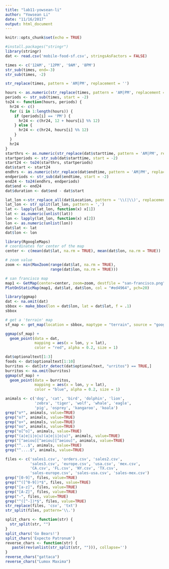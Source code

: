 ```yaml
---
title: "lab11-yowsean-li"
author: "Yowsean Li"
date: "11/16/2017"
output: html_document
---
```


```r
knitr::opts_chunk$set(echo = TRUE)
```

```r
#install.packages("stringr")
library(stringr)
dat <- read.csv('mobile-food-sf.csv', stringsAsFactors = FALSE)
```

```r
times <- c('12AM', '12PM', '9AM', '8PM')
str_sub(times, end=-3)
str_sub(times, -2)
```

```r
str_replace(times, pattern = 'AM|PM', replacement = '')
```

```r
hours <- as.numeric(str_replace(times, pattern = 'AM|PM', replacement = ''))
periods <- str_sub(times, start = -2)
to24 <- function(hours, periods) {
  hr24 <- c()
  for (i in 1:length(hours)) {
    if (periods[i] == 'PM') {
      hr24 <- c(hr24, 12 + hours[i] %% 12)
    } else {
      hr24 <- c(hr24, hours[i] %% 12)
    }
  }
  hr24
}
starthrs <- as.numeric(str_replace(dat$starttime, pattern = 'AM|PM', replacement = ''))
startperiods <- str_sub(dat$starttime, start = -2)
start24 <- to24(starthrs, startperiods)
dat$start <- start24
endhrs <- as.numeric(str_replace(dat$endtime, pattern = 'AM|PM', replacement = ''))
endperiods <- str_sub(dat$endtime, start = -2)
end24 <- to24(endhrs, endperiods)
dat$end <- end24
dat$duration <- dat$end - dat$start
```

```r
lat_lon <-str_replace_all(dat$Location, pattern = '\\(|\\)', replacement = '')
lat_lon <- str_split(lat_lon, pattern = ',')
lat <- lapply(lat_lon, function(x) x[1])
lat <- as.numeric(unlist(lat))
lon <- lapply(lat_lon, function(x) x[2])
lon <- as.numeric(unlist(lon))
dat$lat <- lat
dat$lon <- lon
```

```r
library(RgoogleMaps)
# coordinates for center of the map
center <- c(mean(dat$lat, na.rm = TRUE), mean(dat$lon, na.rm = TRUE))

# zoom value
zoom <- min(MaxZoom(range(dat$lat, na.rm = TRUE), 
                    range(dat$lon, na.rm = TRUE)))

# san francisco map
map1 <- GetMap(center=center, zoom=zoom, destfile = "san-francisco.png")
PlotOnStaticMap(map1, dat$lat, dat$lon, col = "#ed4964", pch=20)
```

```r
library(ggmap)
dat <- na.omit(dat)
sbbox <- make_bbox(lon = dat$lon, lat = dat$lat, f = .1)
sbbox

# get a 'terrain' map
sf_map <- get_map(location = sbbox, maptype = "terrain", source = "google")

ggmap(sf_map) + 
  geom_point(data = dat, 
             mapping = aes(x = lon, y = lat), 
             color = "red", alpha = 0.2, size = 1)
```

```r
dat$optionaltext[1:3]
foods <- dat$optionaltext[1:10]
burritos <- dat[str_detect(dat$optionaltext, "urritos") == TRUE,]
burritos <- na.omit(burritos)
ggmap(sf_map) + 
  geom_point(data = burritos, 
             mapping = aes(x = lon, y = lat), 
             color = "blue", alpha = 0.2, size = 1)
```

```r
animals <- c('dog', 'cat', 'bird', 'dolphin', 'lion',
             'zebra', 'tiger', 'wolf', 'whale', 'eagle',
             'pig', 'osprey', 'kangaroo', 'koala')
grep("o*", animals, value=TRUE)
grep("o?", animals, value=TRUE)
grep("o+", animals, value=TRUE)
grep("oo", animals, value=TRUE)
grep("o[^o]", animals, value=TRUE)
grep("(a|e|i|o|u)(a|e|i|o|u)", animals, value=TRUE)
grep("[^aeiou][^aeiou][^aeiou]", animals, value=TRUE)
grep("^...$", animals, value=TRUE)
grep("^....$", animals, value=TRUE)
```

```r
files <- c('sales1.csv', 'orders.csv', 'sales2.csv',
           'sales3.csv', 'europe.csv', 'usa.csv', 'mex.csv',
           'CA.csv', 'FL.csv', 'NY.csv', 'TX.csv',
           'sales-europe.csv', 'sales-usa.csv', 'sales-mex.csv')
grep("[0-9]", files, value=TRUE)
grep("^([^0-9])*$", files, value=TRUE)
grep("[a-z]", files, value=TRUE)
grep("[A-Z]", files, value=TRUE)
grep("-", files, value=TRUE)
grep("^([^-])*$", files, value=TRUE)
str_replace(files, 'csv', 'txt')
str_split(files, pattern='\\.')
```

```r
split_chars <- function(str) {
  str_split(str, "")
}
split_chars('Go Bears!')
split_chars('Expecto Patronum')
reverse_chars <- function(str) {
   paste(rev(unlist(str_split(str, ""))), collapse='')
}
reverse_chars("gattaca")
reverse_chars("Lumox Maxima")
```

